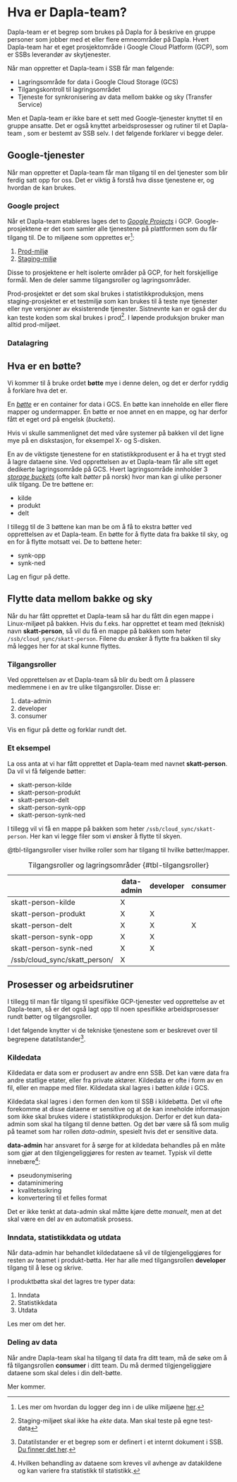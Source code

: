 # Hva er Dapla-team?

Dapla-team er et begrep som brukes på Dapla for å beskrive en gruppe personer som jobber med et eller flere emneområder på Dapla. Hvert Dapla-team har et eget prosjektområde i Google Cloud Platform (GCP), som er SSBs leverandør av skytjenester. 

Når man oppretter et Dapla-team i SSB får man følgende: 

- Lagringsområde for data i Google Cloud Storage (GCS)
- Tilgangskontroll til lagringsområdet
- Tjeneste for synkronisering av data mellom bakke og sky (Transfer Service)

Men et Dapla-team er ikke bare et sett med Google-tjenester knyttet til en gruppe ansatte. Det er også knyttet arbeidsprosesser og rutiner til et Dapla-team , som er bestemt av SSB selv. I det følgende forklarer vi begge deler.

## Google-tjenester

Når man oppretter et Dapla-team får man tilgang til en del tjenester som blir ferdig satt opp for oss. Det er viktig å forstå hva disse tjenestene er, og hvordan de kan brukes.

### Google project

Når et Dapla-team etableres lages det to [*Google Projects*](https://cloud.google.com/storage/docs/projects) i GCP. Google-prosjektene er det som samler alle tjenestene på plattformen som du får tilgang til. De to miljøene som opprettes er^[Les mer om hvordan du logger deg inn i de ulike miljøene [her](./innlogging.html).]: 

1. [Prod-miljø](https://jupyter.dapla.ssb.no/)
2. [Staging-miljø](https://jupyter.dapla.staging.ssb.no/)

Disse to prosjektene er helt isolerte områder på GCP, for helt forskjellige formål. Men de deler samme tilgangsroller og lagringsområder.

Prod-prosjektet er det som skal brukes i statistikkproduksjon, mens staging-prosjektet er et testmiljø som kan brukes til å teste nye tjenester eller nye versjoner av eksisterende tjenester. Sistnevnte kan er også der du kan teste koden som skal brukes i prod^[Staging-miljøet skal ikke ha *ekte* data. Man skal teste på egne test-data]. I løpende produksjon bruker man alltid prod-miljøet.


### Datalagring

::: {.callout-note}
## Hva er en bøtte?

Vi kommer til å bruke ordet **bøtte** mye i denne delen, og det er derfor ryddig å forklare hva det er. 

En [*bøtte*](https://cloud.google.com/storage/docs/buckets) er en container for data i GCS. En bøtte kan inneholde en eller flere mapper og undermapper. En bøtte er noe annet en en mappe, og har derfor fått et eget ord på engelsk (*buckets*).

Hvis vi skulle sammenlignet det med våre systemer på bakken vil det ligne mye på en diskstasjon, for eksempel X- og S-disken. 

:::

En av de viktigste tjenestene for en statistikkprodusent er å ha et trygt sted å lagre dataene sine. Ved opprettelsen av et Dapla-team får alle sitt eget dedikerte lagringsområde på GCS. Hvert lagringsområde innholder 3 [*storage buckets*](https://cloud.google.com/storage/docs/buckets) (ofte kalt *bøtter* på norsk) hvor man kan gi ulike personer ulik tilgang. De tre bøttene er:

- kilde
- produkt
- delt

I tillegg til de 3 bøttene kan man be om å få to ekstra bøtter ved opprettelsen av et Dapla-team. En bøtte for å flytte data fra bakke til sky, og en for å flytte motsatt vei. De to bøttene heter:

- synk-opp
- synk-ned

Lag en figur på dette.

::: {.callout-note}
## Flytte data mellom bakke og sky

Når du har fått opprettet et Dapla-team så har du fått din egen mappe i Linux-miljøet på bakken. Hvis du f.eks. har opprettet et team med (teknisk) navn **skatt-person**, så vil du få en mappe på bakken som heter `/ssb/cloud_sync/skatt-person`. Filene du ønsker å flytte fra bakken til sky må legges her for at skal kunne flyttes.

:::

### Tilgangsroller

Ved opprettelsen av et Dapla-team så blir du bedt om å plassere medlemmene i en av tre ulike tilgangsroller. Disse er:

1. data-admin
2. developer
3. consumer

Vis en figur på dette og forklar rundt det.

### Et eksempel

La oss anta at vi har fått opprettet et Dapla-team med navnet **skatt-person**. Da vil vi få følgende bøtter:

- skatt-person-kilde
- skatt-person-produkt
- skatt-person-delt
- skatt-person-synk-opp
- skatt-person-synk-ned

I tillegg vil vi få en mappe på bakken som heter `/ssb/cloud_sync/skatt-person`. Her kan vi legge filer som vi ønsker å flytte til skyen.

@tbl-tilgangsroller viser hvilke roller som har tilgang til hvilke bøtter/mapper. 

|                                 | data-admin | developer | consumer |
| ------------------------------- | ---------- | --------- | -------- |
| skatt-person-kilde              | X          |           |          |
| skatt-person-produkt            | X          | X         |          |
| skatt-person-delt               | X          | X         | X        |
| skatt-person-synk-opp           | X          | X         |          |
| skatt-person-synk-ned           | X          | X         |          |
| /ssb/cloud\_sync/skatt\_person/ | X          |           |          |
: Tilgangsroller og lagringsområder {#tbl-tilgangsroller}



## Prosesser og arbeidsrutiner

I tillegg til man får tilgang til spesifikke GCP-tjenester ved opprettelse av et Dapla-team, så er det også lagt opp til noen spesifikke arbeidsprosesser rundt bøtter og tilgangsroller.

I det følgende knytter vi de tekniske tjenestene som er beskrevet over til begrepene datatilstander^[Datatilstander er et begrep som er definert i et internt dokument i SSB. [Du finner det her](https://ssbno.sharepoint.com/:b:/r/sites/Internedokumenter/Delte%20dokumenter/Interne%20dokumenter%202021/2021-17%20Datatilstander%20i%20SSB%20.pdf?csf=1&web=1&e=9uTReP).].

### Kildedata

Kildedata er data som er produsert av andre enn SSB. Det kan være data fra andre statlige etater, eller fra private aktører. Kildedata er ofte i form av en fil, eller en mappe med filer. Kildedata skal lagres i bøtten *kilde* i GCS.

Kildedata skal lagres i den formen den kom til SSB i kildebøtta. Det vil ofte forekomme at disse dataene er sensitive og at de kan inneholde informasjon som ikke skal brukes videre i statistikkproduksjon. Derfor er det kun data-admin som skal ha tilgang til denne bøtten. Og det bør være så få som mulig på teamet som har rollen *data-admin*, spesielt hvis det er sensitive data.

**data-admin** har ansvaret for å sørge for at kildedata behandles på en måte som gjør at den tilgjengeliggjøres for resten av teamet. Typisk vil dette innebære^[Hvilken behandling av dataene som kreves vil avhenge av datakildene og kan variere fra statistikk til statistikk.]:

- pseudonymisering
- dataminimering
- kvalitetssikring
- konvertering til et felles format

Det er ikke tenkt at data-admin skal måtte kjøre dette *manuelt*, men at det skal være en del av en automatisk prosess.

### Inndata, statistikkdata og utdata

Når data-admin har behandlet kildedataene så vil de tilgjengeliggjøres for resten av teamet i produkt-bøtta. Her har alle med tilgangsrollen **developer** tilgang til å lese og skrive.

I produktbøtta skal det lagres tre typer data:

1. Inndata
2. Statistikkdata
3. Utdata

Les mer om det her.

### Deling av data

Når andre Dapla-team skal ha tilgang til data fra ditt team, må de søke om å få tilgangsrollen **consumer** i ditt team. Du må dermed tilgjengeliggjøre dataene som skal deles i din delt-bøtte.

Mer kommer. 

